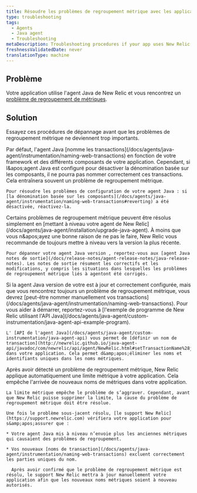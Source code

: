 ```yaml
---
title: Résoudre les problèmes de regroupement métrique avec les applications Java
type: troubleshooting
tags:
  - Agents
  - Java agent
  - Troubleshooting
metaDescription: Troubleshooting procedures if your app uses New Relic's Java agent and metric grouping issues have occurred.
freshnessValidatedDate: never
translationType: machine
---
```


## Problème

Votre application utilise l'agent Java de New Relic et vous rencontrez un [problème de regroupement de métriques](/docs/agents/manage-apm-agents/troubleshooting/metric-grouping-issues).

## Solution

Essayez ces procédures de dépannage avant que les problèmes de regroupement métrique ne deviennent trop importants.

<CollapserGroup>
  <Collapser id="reconfigure-java" title="Assurez-vous que la dénomination basée sur les composants est activée">
    Par défaut, l'agent Java [nomme les transactions](/docs/agents/java-agent/instrumentation/naming-web-transactions) en fonction de votre framework et des différents composants de votre application. Cependant, si l&amp;apos;agent Java est configuré pour désactiver la dénomination basée sur les composants, il ne pourra pas nommer correctement ces transactions. Cela entraînera souvent un problème de regroupement métrique.

    Pour résoudre les problèmes de configuration de votre agent Java : si [la dénomination basée sur les composants](/docs/agents/java-agent/instrumentation/naming-web-transactions#reverting) a été désactivée, réactivez-la.
  </Collapser>

  <Collapser id="upgrade" title="Mettre à jour l'agent Java">
    Certains problèmes de regroupement métrique peuvent être résolus simplement en [mettant à niveau votre agent de New Relic](/docs/agents/java-agent/installation/upgrade-java-agent). À moins que vous n&amp;apos;ayez une bonne raison de ne pas le faire, New Relic vous recommande de toujours mettre à niveau vers la version la plus récente.

    Pour dépanner votre agent Java version , reportez-vous aux [agent Java notes de sortie](/docs/release-notes/agent-release-notes/java-release-notes). Les notes de sortie résument les correctifs et les modifications, y compris les situations dans lesquelles les problèmes de regroupement métrique liés à agentont été corrigés.
  </Collapser>

  <Collapser id="manually-name-transactions" title="Nommer manuellement les transactions">
    Si la agent Java version de votre est à jour et correctement configurée, mais que vous rencontrez toujours un problème de regroupement métrique, vous devrez [peut-être nommer manuellement vos transactions](/docs/agents/java-agent/instrumentation/naming-web-transactions). Pour vous aider à démarrer, reportez-vous à [l'exemple de programme de New Relic utilisant l'API Java](/docs/agents/java-agent/custom-instrumentation/java-agent-api-example-program).

    L' [API de l'agent Java](/docs/agents/java-agent/custom-instrumentation/java-agent-api) vous permet de [définir un nom de transaction](http://newrelic.github.io/java-agent-api/javadoc/com/newrelic/api/agent/NewRelic.html#setTransactionName%28java.lang.String,%20java.lang.String%29) dans votre application. Cela permet d&amp;apos;éliminer les noms et identifiants uniques dans les noms métriques.
  </Collapser>

  <Collapser id="resolve-limit" title="Résoudre la limite métrique imposée par New Relic">
    Après avoir détecté un problème de regroupement métrique, New Relic applique automatiquement une limite métrique à votre application. Cela empêche l'arrivée de nouveaux noms de métriques dans votre application.

    La limite métrique empêche le problème de s’aggraver. Cependant, avant que New Relic puisse supprimer la limite, la cause du problème de regroupement métrique doit être résolue.

    Une fois le problème sous-jacent résolu, [le support New Relic](https://support.newrelic.com) vérifiera votre application pour s&amp;apos;assurer que :

    * Votre agent Java mis à niveau n’envoie plus les anciennes métriques qui causaient des problèmes de regroupement.

    * Vos nouveaux [noms de transaction](/docs/agents/java-agent/instrumentation/naming-web-transactions) excluent correctement les parties uniques du nom.

      Après avoir confirmé que le problème de regroupement métrique est résolu, le support New Relic mettra à jour manuellement votre application afin que les nouveaux noms métriques soient à nouveau autorisés.
  </Collapser>
</CollapserGroup>